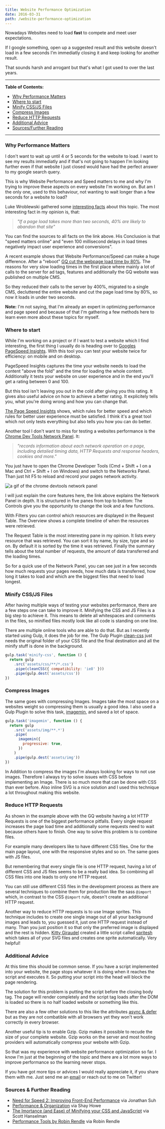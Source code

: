 ```yaml
---
title: Website Performance Optimization
date: 2016-03-31
path: /website-performance-optimization
---
```


Nowadays Websites need to load **fast** to compete and meet user expectations.

If I google something, open up a suggested result and this website doesn't load
in a few seconds I'm immediatly closing it and keep looking for another result.

That sounds harsh and arrogant but that's what I got used to over the last
years.

---

**Table of Contents:**

- [Why Performance Matters](#why-performance-matters)
- [Where to start](#where-to-start)
- [Minify CSS/JS Files](#minify-css/js)
- [Compress Images](#compress-images)
- [Reduce HTTP Requests](#reduce-http-requests)
- [Additional Advice](#additional-advice)
- [Sources/Further Reading](#sources/further-reading)

---

### <a name="why-performance-matters"></a>Why Performance Matters

I don't want to wait up until 4 or 5 seconds for the website to load. I want to
see my results immediatly and if that's not going to happen I'm looking further
even if that website I just closed would have had the perfect answer to my
google search query.

This is why Website Performance and Speed matters to me and why I'm trying to
improve these aspects on every website I'm working on. But am I the only one,
used to this behaviour, not wanting to wait longer than a few seconds for a
website to load?

Luke Wroblewski gathered some
[interesting facts](http://www.lukew.com/ff/entry.asp?1553) about this topic.
The most interesting fact in my opinion is, that:

> _"If a page load takes more than two seconds, 40% are likely to abandon that
> site"_

You can find the sources to all facts on the link above. His Conclusion is that
"speed matters online" and "even 100 millisecond delays in load times negatively
impact user experience and conversions".

A recent example shows that Website Performance/Speed can make a huge
difference. After a "reboot"
[GQ cut the webpage load time by 80%](http://digiday.com/publishers/gq-com-cut-page-load-time-80-percent/).
The reasons for very slow loading times in the first place where mainly a lot of
calls to the server for ad tags, features and additionally the GQ website was
published on multiple CMS.

So they reduced their calls to the server by 400%, migrated to a single CMS,
decluttered the entire website and cut the page load time by 80%, so now it
loads in under two seconds.

**Note:** I'm not saying, that I'm already an expert in optimizing performance
and page speed and because of that I'm gathering a few methods here to learn
even more about these topics for myself.

### <a name="where-to-start"></a>Where to start

While I'm working on a project or if I want to test a website which I find
interesting, the first thing I usually do is heading over to
[Googles PageSpeed Insights](https://developers.google.com/speed/pagespeed/insights/).
With this tool you can test your website twice for efficiency: on mobile and on
desktop.

PageSpeed Insights captures the time your website needs to load the content
"above the fold" and the time for loading the whole content. Additionally it
tests your website on user experience and in the end you'll get a rating between
0 and 100.

But this tool isn't leaving you out in the cold after giving you this rating. It
gives also useful advice on how to achieve a better rating. It explicitely tells
you, what you're doing wrong and how you can change that.

[The Page Speed Insights](https://developers.google.com/speed/docs/insights/rules)
shows, which rules for better speed and which rules for better user experience
must be satisfied. I think it's a great tool which not only tests everything but
also tells you how you can do better.

Another tool I don't want to miss for testing a websites performance is the
[Chrome Dev Tools Network Panel](https://developers.google.com/web/tools/chrome-devtools/profile/network-performance/resource-loading).
It:

> _"records information about each network operation on a page, including
> detailed timing data, HTTP Requests and response headers, cookies and more."_

You just have to open the Chrome Developer Tools (Cmd + Shift + I on a Mac and
Ctrl + Shift + I on Windows) and switch to the Networks Panel. Than just hit F5
to reload and record your pages network activity.

![a gif of the chrome devtools network panel](/images/chrome-dev-tools_network-panel.jpg)

I will just explain the core features here, the link above explains the Network
Panel in depth. It is structured in five panes from top to bottom: The Controls
give you the opportunity to change the look and a few functions.

With Filters you can control which resources are displayed in the Request Table.
The Overview shows a complete timeline of when the resources were retrieved.

The Request Table is the most interesting pane in my opinion. It lists every
resource that was retrieved. You can sort it by name, by size, type and so on.
By default it is sorted by the time it was retrieved. Finally the summary tells
about the total number of requests, the amount of data transferred and the
loading times.

So for a quick use of the Network Panel, you can see just in a few seconds how
much requests your pages needs, how much data is transferred, how long it takes
to load and which are the biggest files that need to load longest.

### <a name="minify-css/js"></a>Minify CSS/JS Files

After having multiple ways of testing your websites performance, there are a few
steps one can take to improve it. Minifying the CSS and JS Files is a big step
to achieve it. This means to delete all whitespaces and comments in the files,
so minified files mostly look like all code is standing on one line.

There are multiple online tools who are able to do that. But as I recently
started using Gulp, it does the job for me. The Gulp Plugin
[clean-css](https://github.com/scniro/gulp-clean-css) just needs the original
folder of your CSS file and the final destination and all the minify stuff is
done in the background.

```javascript
gulp.task('minify-css', function () {
  return gulp
    .src('assets/css/**/*.css')
    .pipe(cleanCSS({ compatibility: 'ie8' }))
    .pipe(gulp.dest('assets/css'))
})
```

### <a name="compress-images"></a>Compress Images

The same goes with compressing Images. Images take the most space on a websites
weight so compressing them is usually a good idea. I also used a Gulp Plugin to
solve this task, [imagemin](https://github.com/sindresorhus/gulp-imagemin), and
saved a lot of space.

```javascript
gulp.task('imagemin', function () {
  return gulp
    .src('assets/img/**.*')
    .pipe(
      imagemin({
        progressive: true,
      })
    )
    .pipe(gulp.dest('assets/img'))
})
```

In Addition to compress the images I'm always looking for ways to not use
images. Therefore I always try to solve issues with CSS before implementing an
Image. There is so much more that can be done with CSS than ever before. Also
inline SVG is a nice solution and I used this technique a lot throughout making
this website.

### <a name="reduce-http-requests"></a>Reduce HTTP Requests

As shown in the example above with the GQ website having a lot HTTP Requests is
one of the biggest performance pitfalls. Every single request increases the page
load time and additionally some requests need to wait because others have to
finish. One way to solve this problem is to combine files.

For example many developers like to have different CSS files. One for the main
page layout, one with the responsive styles and so on. The same goes with JS
files.

But remembering that every single file is one HTTP request, having a lot of
different CSS and JS files seems to be a really bad idea. So combining all CSS
files into one leads to only one HTTP request.

You can still use different CSS files in the development process as there are
several techniques to combine them for production like the sass `@import` which,
in contrast to the CSS `@import` rule, doesn't create an additional HTTP
request.

Another way to reduce HTTP requests is to use Image sprites. This technique
includes to create one single image out of all your background images and leads
to, you guessed it, just one HTTP request instead of many. Than you just
position it so that only the preferred image is displayed and the rest is
hidden. [Kitty Giraudel](https://twitter.com/KittyGiraudel) created a little
script called
[spritesh](http://dev.edenspiekermann.com/2016/02/10/introducing-spritesh/)
which takes all of your SVG files and creates one sprite automatically. Very
helpful!

### <a name="additional-advice"></a>Additional Advice

At this time this should be common sense. If you have a script implemented into
your website, the page stops whatever it is doing when it reaches the script and
executes it. So putting your script into the head will block the page rendering.

The solution for this problem is putting the script before the closing body tag.
The page will render completely and the script tag loads after the DOM is loaded
so there is no half loaded website or something like this.

There are also a few other solutions to this like the attributes
[async & defer](https://developer.mozilla.org/docs/Web/HTML/Element/script) but
as they are not combatible with all browsers yet they won't work correctly in
every browser.

Another useful tip is to enable Gzip. Gzip makes it possible to recude the size
of your complete website. Gzip works on the server and most hosting providers
will automatically compress your website with Gzip.

So that was my experience with website performance optimization so far. I know
I'm just at the beginning of the topic and there are a lot more ways to improve
performance so the learning never stops.

If you have got more tips or advices I would really appreciate it, if you share
them with me. Just send me an [email](mailto:marco@marcoheine.com) or reach out
to me on Twitter!

### <a name="sources/further-reading"></a>Sources & Further Reading

- [Need for Speed 2: Improving Front-End Performance](https://jonsuh.com/blog/need-for-speed-2/)
  via Jonathan Suh
- [Performance & Organization](http://learn.shayhowe.com/advanced-html-css/performance-organization/)
  via Shay Howe
- [The Imortance (and Ease) of Minifying your CSS and JavaScript](http://www.hanselman.com/blog/TheImportanceAndEaseOfMinifyingYourCSSAndJavaScriptAndOptimizingPNGsForYourBlogOrWebsite.aspx)
  via Scott Hanselman
- [Performance Tools by Robin Rendle](https://css-tricks.com/performance-tools/)
  via Robin Rendle
